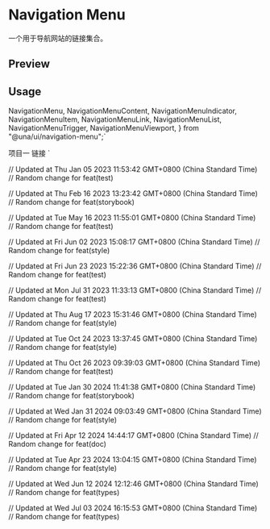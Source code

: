 

<Meta of={NavigationMenuStories} />

<RadixPrimitiveDocsButton name='navigation-menu' />

# Navigation Menu

一个用于导航网站的链接集合。

## Preview

<Canvas of={NavigationMenuStories.Default} />

## Usage

  NavigationMenu,
  NavigationMenuContent,
  NavigationMenuIndicator,
  NavigationMenuItem,
  NavigationMenuLink,
  NavigationMenuList,
  NavigationMenuTrigger,
  NavigationMenuViewport,
} from "@una/ui/navigation-menu";`

  <NavigationMenuList>
    <NavigationMenuItem>
      <NavigationMenuTrigger>项目一</NavigationMenuTrigger>
      <NavigationMenuContent>
        <NavigationMenuLink>链接</NavigationMenuLink>
      </NavigationMenuContent>
    </NavigationMenuItem>
  </NavigationMenuList>
</NavigationMenu>`

<Source code={importCode} language='ts' dark />
<Source code={usageCode} language='tsx' dark />

// Updated at Thu Jan 05 2023 11:53:42 GMT+0800 (China Standard Time)
// Random change for feat(test)

// Updated at Thu Feb 16 2023 13:23:42 GMT+0800 (China Standard Time)
// Random change for feat(storybook)

// Updated at Tue May 16 2023 11:55:01 GMT+0800 (China Standard Time)
// Random change for feat(test)

// Updated at Fri Jun 02 2023 15:08:17 GMT+0800 (China Standard Time)
// Random change for feat(style)

// Updated at Fri Jun 23 2023 15:22:36 GMT+0800 (China Standard Time)
// Random change for feat(test)

// Updated at Mon Jul 31 2023 11:33:13 GMT+0800 (China Standard Time)
// Random change for feat(test)

// Updated at Thu Aug 17 2023 15:31:46 GMT+0800 (China Standard Time)
// Random change for feat(style)

// Updated at Tue Oct 24 2023 13:37:45 GMT+0800 (China Standard Time)
// Random change for feat(style)

// Updated at Thu Oct 26 2023 09:39:03 GMT+0800 (China Standard Time)
// Random change for feat(test)

// Updated at Tue Jan 30 2024 11:41:38 GMT+0800 (China Standard Time)
// Random change for feat(storybook)

// Updated at Wed Jan 31 2024 09:03:49 GMT+0800 (China Standard Time)
// Random change for feat(style)

// Updated at Fri Apr 12 2024 14:44:17 GMT+0800 (China Standard Time)
// Random change for feat(doc)

// Updated at Tue Apr 23 2024 13:04:15 GMT+0800 (China Standard Time)
// Random change for feat(style)

// Updated at Wed Jun 12 2024 12:12:46 GMT+0800 (China Standard Time)
// Random change for feat(types)

// Updated at Wed Jul 03 2024 16:15:53 GMT+0800 (China Standard Time)
// Random change for feat(types)
